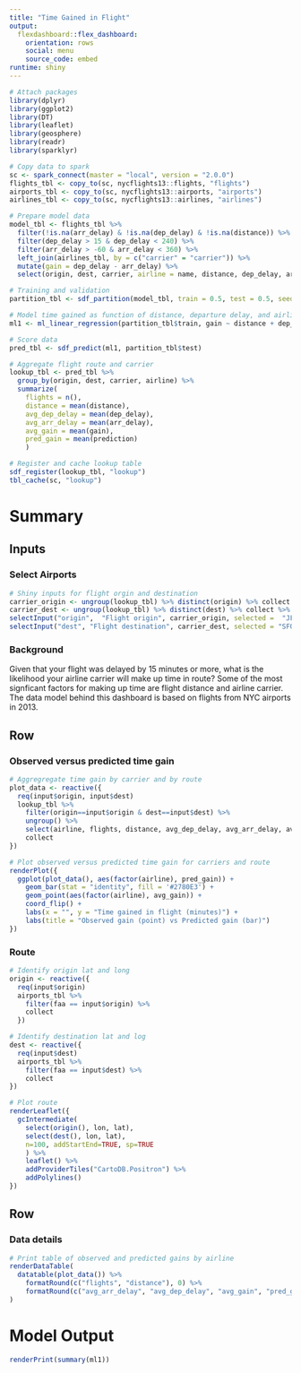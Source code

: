 ```yaml
---
title: "Time Gained in Flight"
output: 
  flexdashboard::flex_dashboard:
    orientation: rows
    social: menu
    source_code: embed
runtime: shiny
---
```


```r
# Attach packages
library(dplyr)
library(ggplot2)
library(DT)
library(leaflet)
library(geosphere)
library(readr)
library(sparklyr)

# Copy data to spark
sc <- spark_connect(master = "local", version = "2.0.0")
flights_tbl <- copy_to(sc, nycflights13::flights, "flights")
airports_tbl <- copy_to(sc, nycflights13::airports, "airports")
airlines_tbl <- copy_to(sc, nycflights13::airlines, "airlines")
```

```r
# Prepare model data
model_tbl <- flights_tbl %>%
  filter(!is.na(arr_delay) & !is.na(dep_delay) & !is.na(distance)) %>%
  filter(dep_delay > 15 & dep_delay < 240) %>%
  filter(arr_delay > -60 & arr_delay < 360) %>%
  left_join(airlines_tbl, by = c("carrier" = "carrier")) %>%
  mutate(gain = dep_delay - arr_delay) %>%
  select(origin, dest, carrier, airline = name, distance, dep_delay, arr_delay, gain)

# Training and validation
partition_tbl <- sdf_partition(model_tbl, train = 0.5, test = 0.5, seed = 777)

# Model time gained as function of distance, departure delay, and airline carrier
ml1 <- ml_linear_regression(partition_tbl$train, gain ~ distance + dep_delay + carrier)

# Score data 
pred_tbl <- sdf_predict(ml1, partition_tbl$test)

# Aggregate flight route and carrier
lookup_tbl <- pred_tbl %>%
  group_by(origin, dest, carrier, airline) %>%
  summarize(
    flights = n(),
    distance = mean(distance),
    avg_dep_delay = mean(dep_delay),
    avg_arr_delay = mean(arr_delay),
    avg_gain = mean(gain),
    pred_gain = mean(prediction)
    )

# Register and cache lookup table
sdf_register(lookup_tbl, "lookup")
tbl_cache(sc, "lookup")
```

Summary
========================================================================

Inputs {.sidebar}
-----------------------------------------------------------------------

### Select Airports

```r
# Shiny inputs for flight orgin and destination
carrier_origin <- ungroup(lookup_tbl) %>% distinct(origin) %>% collect %>% .[['origin']]
carrier_dest <- ungroup(lookup_tbl) %>% distinct(dest) %>% collect %>% .[['dest']]
selectInput("origin",  "Flight origin", carrier_origin, selected =  "JFK")
selectInput("dest", "Flight destination", carrier_dest, selected = "SFO")
```

### Background

Given that your flight was delayed by 15 minutes or more, what is the likelihood 
your airline carrier will make up time in route? Some of the most signficant factors 
for making up time are flight distance and airline carrier. The data model behind 
this dashboard is based on flights from NYC airports in 2013.


Row
-----------------------------------------------------------------------

### Observed versus predicted time gain

```r
# Aggregregate time gain by carrier and by route 
plot_data <- reactive({
  req(input$origin, input$dest)
  lookup_tbl %>%
    filter(origin==input$origin & dest==input$dest) %>%
    ungroup() %>%
    select(airline, flights, distance, avg_dep_delay, avg_arr_delay, avg_gain, pred_gain) %>%
    collect
})

# Plot observed versus predicted time gain for carriers and route
renderPlot({
  ggplot(plot_data(), aes(factor(airline), pred_gain)) + 
    geom_bar(stat = "identity", fill = '#2780E3') +
    geom_point(aes(factor(airline), avg_gain)) +
    coord_flip() +
    labs(x = "", y = "Time gained in flight (minutes)") +
    labs(title = "Observed gain (point) vs Predicted gain (bar)")
})
```

### Route

```r
# Identify origin lat and long
origin <- reactive({
  req(input$origin)
  airports_tbl %>%
    filter(faa == input$origin) %>%
    collect
  })

# Identify destination lat and log
dest <- reactive({
  req(input$dest)
  airports_tbl %>%
    filter(faa == input$dest) %>%
    collect
})

# Plot route
renderLeaflet({
  gcIntermediate(
    select(origin(), lon, lat),
    select(dest(), lon, lat),
    n=100, addStartEnd=TRUE, sp=TRUE
    ) %>%
    leaflet() %>%
    addProviderTiles("CartoDB.Positron") %>%
    addPolylines()
})
```

Row
-----------------------------------------------------------------------

### Data details

```r
# Print table of observed and predicted gains by airline
renderDataTable(
  datatable(plot_data()) %>%
    formatRound(c("flights", "distance"), 0) %>%
    formatRound(c("avg_arr_delay", "avg_dep_delay", "avg_gain", "pred_gain"), 1)
)
```

Model Output
========================================================================

```r
renderPrint(summary(ml1))
```